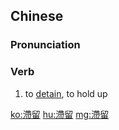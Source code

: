 {{also|滞留}}
==Chinese==
{{zh-forms|s=滞留}}

===Pronunciation===
{{zh-pron
|m=zhìliú
|c=zai6 lau4
|mn=qz,xm:tē-liû/zz:tī-liû
|cat=v
}}

===Verb===
{{zh-verb}}

# to [[detain]], to hold up

[[ko:滯留]]
[[hu:滯留]]
[[mg:滯留]]